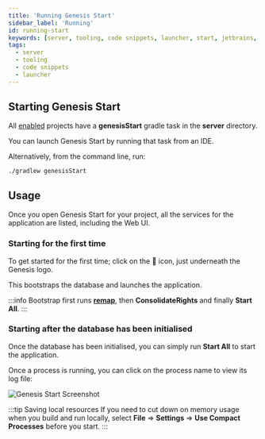```yaml
---
title: 'Running Genesis Start'
sidebar_label: 'Running'
id: running-start
keywords: [server, tooling, code snippets, launcher, start, jetbrains, local]
tags:
  - server
  - tooling
  - code snippets
  - launcher
---
```


## Starting Genesis Start

All [enabled](/server/tooling/genesis-launcher/enable-start/) projects have a **genesisStart** gradle task in the **server** directory.

You can launch Genesis Start by running that task from an IDE.

Alternatively, from the command line, run:

```shell
./gradlew genesisStart
```

## Usage

Once you open Genesis Start for your project, all the services for the application are listed, including the Web UI.

### Starting for the first time
To get started for the first time; click on the 🚀 icon, just underneath the Genesis logo.

This bootstraps the database and launches the application. 

:::info
Bootstrap first runs [**remap**](/operations/commands/remap/), then **ConsolidateRights** and finally **Start All**. 
:::

### Starting after the database has been initialised
Once the database has been initialised, you can simply run **Start All** to start the application.

Once a process is running, you can click on the process name to view its log file:

![Genesis Start Screenshot](/img/genesis-launcher/genesis-launcher-running.png)

:::tip Saving local resources
If you need to cut down on memory usage when you build and run locally, select **File** => **Settings** => **Use Compact Processes** before you start. 
:::
